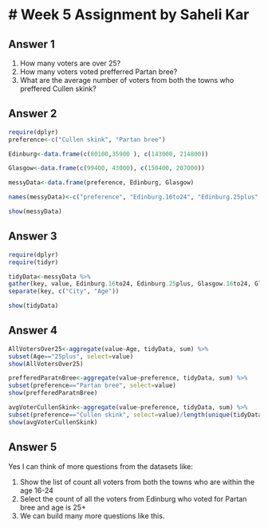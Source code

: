 # Week 5 Assignment by Saheli Kar
========================================================
## Answer 1
1. How many voters are over 25?
2. How many voters voted prefferred Partan bree?
3. What are the average number of voters from both the towns who preffered Cullen skink?


## Answer 2
```r
require(dplyr)
preference<-c("Cullen skink", "Partan bree")

Edinburg<-data.frame(c(80100,35900 ), c(143000, 214800))

Glasgow<-data.frame(c(99400, 43000), c(150400, 207000))

messyData<-data.frame(preference, Edinburg, Glasgow)

names(messyData)<-c("preference", "Edinburg.16to24", "Edinburg.25plus", "Glasgow.16to24", "Glasgow.25plus")

show(messyData)

```

## Answer 3

```r
require(dplyr)
require(tidyr)

tidyData<-messyData %>%
gather(key, value, Edinburg.16to24, Edinburg.25plus, Glasgow.16to24, Glasgow.25plus) %>%
separate(key, c("City", "Age"))

show(tidyData)
```

## Answer 4
```r
AllVotersOver25<-aggregate(value~Age, tidyData, sum) %>%
subset(Age=="25plus", select=value)
show(AllVotersOver25)

prefferedParatnBree<-aggregate(value~preference, tidyData, sum) %>%
subset(preference=="Partan bree", select=value)
show(prefferedParatnBree)

avgVoterCullenSkink<-aggregate(value~preference, tidyData, sum) %>%
subset(preference=="Cullen skink", select=value)/length(unique(tidyData$City)) 
show(avgVoterCullenSkink)

```

## Answer 5
Yes I can think of more questions from the datasets like:

1. Show the list of count all voters from both the towns who are within the age 16-24
2. Select the count of all the voters from Edinburg who voted for Partan bree and age is 25+
3. We can build many more questions like this.